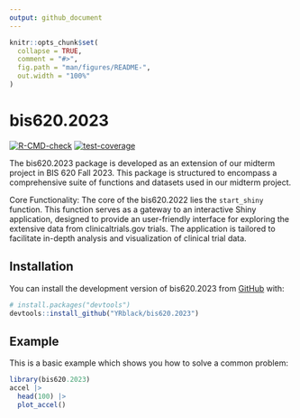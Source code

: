 ```yaml
---
output: github_document
---
```


<!-- README.md is generated from README.Rmd. Please edit that file -->

```r
knitr::opts_chunk$set(
  collapse = TRUE,
  comment = "#>",
  fig.path = "man/figures/README-",
  out.width = "100%"
)
```

# bis620.2023

<!-- badges: start -->
[![R-CMD-check](https://github.com/YRblack/bis620.2023/actions/workflows/R-CMD-check.yaml/badge.svg)](https://github.com/YRblack/bis620.2023/actions/workflows/R-CMD-check.yaml)
[![test-coverage](https://github.com/YRblack/bis620.2023/actions/workflows/test-coverage.yaml/badge.svg)](https://github.com/YRblack/bis620.2023/actions/workflows/test-coverage.yaml)
<!-- badges: end -->

The bis620.2023 package is developed as an extension of our midterm project in BIS 620 Fall 2023. This package is structured to encompass a comprehensive suite of functions and datasets used in our midterm project.

Core Functionality: The core of the bis620.2022 lies the `start_shiny` function. This function serves as a gateway to an interactive Shiny application, designed to provide an user-friendly interface for exploring the extensive data from clinicaltrials.gov trials. The application is tailored to facilitate in-depth analysis and visualization of clinical trial data.

## Installation

You can install the development version of bis620.2023 from [GitHub](https://github.com/) with:

``` r
# install.packages("devtools")
devtools::install_github("YRblack/bis620.2023")
```

## Example

This is a basic example which shows you how to solve a common problem:

```r
library(bis620.2023)
accel |> 
  head(100) |> 
  plot_accel()
```

